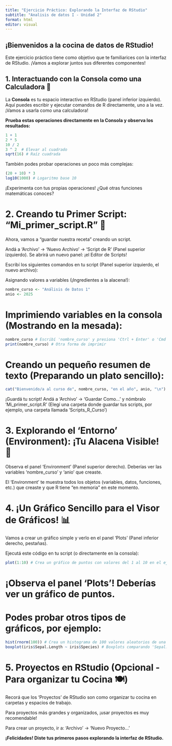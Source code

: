 ```yaml
---
title: "Ejercicio Práctico: Explorando la Interfaz de RStudio"
subtitle: "Analisis de datos I - Unidad 2"
format: html
editor: visual
---
```


## ¡Bienvenidos a la cocina de datos de RStudio!

Este ejercicio práctico tiene como objetivo que te familiarices con la interfaz de RStudio. ¡Vamos a explorar juntos sus diferentes componentes!

## 1. Interactuando con la Consola como una Calculadora 🧮

La **Consola** es tu espacio interactivo en RStudio (panel inferior izquierdo). Aquí puedes escribir y ejecutar comandos de R directamente, uno a la vez. ¡Vamos a usarla como una calculadora!

**Prueba estas operaciones directamente en la Consola y observa los resultados:**

```r
1 + 1
2 * 5
10 / 2
3 ^ 2  # Elevar al cuadrado
sqrt(16) # Raíz cuadrada
```

También podes probar operaciones un poco más complejas:

```r
(20 + 10) * 3
log10(1000) # Logaritmo base 10
```

¡Experimenta con tus propias operaciones! ¿Qué otras funciones matemáticas conoces?

# 2. Creando tu Primer Script: "Mi_primer_script.R" 📝

Ahora, vamos a "guardar nuestra receta" creando un script.

Andá a 'Archivo' -\> 'Nuevo Archivo' -\> 'Script de R' (Panel superior izquierdo). Se abrirá un nuevo panel: ¡el Editor de Scripts!

Escribí los siguientes comandos en tu script (Panel superior izquierdo, el nuevo archivo):

Asignando valores a variables (¡Ingredientes a la alacena!):

```r
nombre_curso <- "Análisis de Datos 1"
anio <- 2025

```

# Imprimiendo variables en la consola (Mostrando en la mesada):

```r
nombre_curso # Escribí 'nombre_curso' y presiona 'Ctrl + Enter' o 'Cmd + Enter' para ejecutar esta línea
print(nombre_curso) # Otra forma de imprimir
```

# Creando un pequeño resumen de texto (Preparando un plato sencillo):

```r
cat("Bienvenido/a al curso de", nombre_curso, "en el año", anio, "\n") # 'cat()' permite concatenar y mostrar texto

```

¡Guardá tu script! Andá a 'Archivo' -\> 'Guardar Como...' y nómbralo 'Mi_primer_script.R' (Elegí una carpeta donde guardar tus scripts, por ejemplo, una carpeta llamada 'Scripts_R_Curso')

# 3. Explorando el 'Entorno' (Environment): ¡Tu Alacena Visible! 🧺

Observa el panel 'Environment' (Panel superior derecho). Deberías ver las variables 'nombre_curso' y 'anio' que creaste.

El 'Environment' te muestra todos los objetos (variables, datos, funciones, etc.) que creaste y que R tiene "en memoria" en este momento.

# 4. ¡Un Gráfico Sencillo para el Visor de Gráficos! 📊

Vamos a crear un gráfico simple y verlo en el panel 'Plots' (Panel inferior derecho, pestañas).

Ejecutá este código en tu script (o directamente en la consola):

```r
plot(1:10) # Crea un gráfico de puntos con valores del 1 al 10 en el eje x e y por defecto
```

# ¡Observa el panel 'Plots'! Deberías ver un gráfico de puntos.

# Podes probar otros tipos de gráficos, por ejemplo:

```r
hist(rnorm(100)) # Crea un histograma de 100 valores aleatorios de una distribución normal
boxplot(iris$Sepal.Length ~ iris$Species) # Boxplots comparando 'Sepal.Length' por 'Species' del dataset 'iris'
```

# 5. Proyectos en RStudio (Opcional - Para organizar tu Cocina 🍽️)

Recorá que los 'Proyectos' de RStudio son como organizar tu cocina en carpetas y espacios de trabajo.

Para proyectos más grandes y organizados, ¡usar proyectos es muy recomendable!

Para crear un proyecto, ir a: 'Archivo' -\> 'Nuevo Proyecto...'

**¡Felicidades! Diste tus primeros pasos explorando la interfaz de RStudio.**

